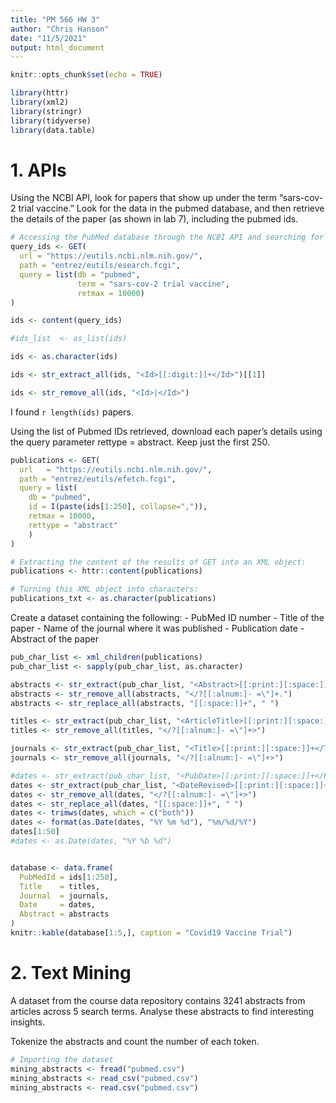```yaml
---
title: "PM 566 HW 3"
author: "Chris Hanson"
date: "11/5/2021"
output: html_document
---
```


```r
knitr::opts_chunk$set(echo = TRUE)
```

```r
library(httr)
library(xml2)
library(stringr)
library(tidyverse)
library(data.table)
```

# 1. APIs

Using the NCBI API, look for papers that show up under the term "sars-cov-2 trial vaccine." Look for the data in the pubmed database, and then retrieve the details of the paper (as shown in lab 7), including the pubmed ids.

```r

# Accessing the PubMed database through the NCBI API and searching for "sars-cov-2 trial  vaccine".  
query_ids <- GET(
  url = "https://eutils.ncbi.nlm.nih.gov/",
  path = "entrez/eutils/esearch.fcgi",
  query = list(db = "pubmed",
               term = "sars-cov-2 trial vaccine",
               retmax = 10000)
)

ids <- content(query_ids)

#ids_list  <- as_list(ids)

ids <- as.character(ids)

ids <- str_extract_all(ids, "<Id>[[:digit:]]+</Id>")[[1]]

ids <- str_remove_all(ids, "<Id>|</Id>")
```

I found `r length(ids)` papers.

Using the list of Pubmed IDs retrieved, download each paper's details using the query parameter rettype = abstract. Keep just the first 250.

```r
publications <- GET(
  url   = "https://eutils.ncbi.nlm.nih.gov/",
  path = "entrez/eutils/efetch.fcgi",
  query = list(
    db = "pubmed",
    id = I(paste(ids[1:250], collapse=",")),
    retmax = 10000,
    rettype = "abstract"
    )
)

# Extracting the content of the results of GET into an XML object:
publications <- httr::content(publications)

# Turning this XML object into characters:
publications_txt <- as.character(publications)
```

Create a dataset containing the following:
- PubMed ID number
- Title of the paper
- Name of the journal where it was published
- Publication date
- Abstract of the paper

```r
pub_char_list <- xml_children(publications)
pub_char_list <- sapply(pub_char_list, as.character)

abstracts <- str_extract(pub_char_list, "<Abstract>[[:print:][:space:]]+</Abstract>")
abstracts <- str_remove_all(abstracts, "</?[[:alnum:]- =\"]+.")
abstracts <- str_replace_all(abstracts, "[[:space:]]+", " ")

titles <- str_extract(pub_char_list, "<ArticleTitle>[[:print:][:space:]]+</ArticleTitle>")
titles <- str_remove_all(titles, "</?[[:alnum:]- =\"]+>")

journals <- str_extract(pub_char_list, "<Title>[[:print:][:space:]]+</Title>")
journals <- str_remove_all(journals, "</?[[:alnum:]- =\"]+>")

#dates <- str_extract(pub_char_list, "<PubDate>[[:print:][:space:]]+</PubDate>")
dates <- str_extract(pub_char_list, "<DateRevised>[[:print:][:space:]]+</DateRevised>")
dates <- str_remove_all(dates, "</?[[:alnum:]- =\"]+>")
dates <- str_replace_all(dates, "[[:space:]]+", " ")
dates <- trimws(dates, which = c("both"))
dates <- format(as.Date(dates, "%Y %m %d"), "%m/%d/%Y")
dates[1:50]
#dates <- as.Date(dates, "%Y %b %d")


database <- data.frame(
  PubMedId = ids[1:250],
  Title    = titles,
  Journal  = journals,
  Date     = dates,
  Abstract = abstracts
)
knitr::kable(database[1:5,], caption = "Covid19 Vaccine Trial")
```

# 2. Text Mining

A dataset from the course data repository contains 3241 abstracts from articles across 5 search terms. Analyse these abstracts to find interesting insights.

Tokenize the abstracts and count the number of each token. 

```r
# Importing the dataset 
mining_abstracts <- fread("pubmed.csv")
mining_abstracts <- read_csv("pubmed.csv")
mining_abstracts <- read.csv("pubmed.csv")

```

